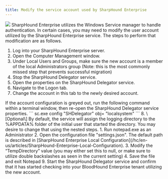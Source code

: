 ```yaml
---
title: Modify the service account used by SharpHound Enterprise
---
```


<Frame>
  <img src="/hc/article_attachments/18246479746331.png"/>
</Frame>
SharpHound Enterprise utilizes the Windows Service manager to handle authentication. In certain cases, you may need to modify the user account utilized by the SharpHound Enterprise service. The steps to perform that modification are as follows.

1.  Log into your SharpHound Enterprise server.
2.  Open the Computer Management window.
3.  Under Local Users and Groups, make sure the new account is a member of the local Administrators group (Note: this is the most commonly missed step that prevents successful migration)
4.  Stop the SharpHound Delegator service.
5.  Open the properties on the SharpHound Delegator service.
6.  Navigate to the Logon tab.
7.  Change the account in this tab to the newly desired account.
<Note>
    If the account configuration is greyed out, run the following command within a terminal window, then re-open the SharpHound Delegator service properties.
</Note>
```
        sc.exe config "SHDelegator" obj= "localsystem"
```
8.  \[Optional\] By default, the service will assign the logging directory to the %APPDATA% folder of the initial user that started the directory. You may desire to change that using the nested steps.
    1.  Run notepad.exe as an Administrator
    2.  Open the configuration file "settings.json". The default path is described in [SharpHound Enterprise Local Configuration](/hc/en-us/articles/SharpHound-Enterprise-Local-Configuration).
    3.  Modify the “TempDirectory” value (you may either set this to null, or make sure to utilize double backslashes as seen in the current setting)
    4.  Save the file and exit Notepad
9.  Start the SharpHound Delegator service and confirm that it has started checking into your BloodHound Enterprise tenant utilizing the new account.

